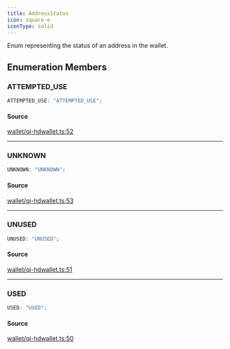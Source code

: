 ```yaml
---
title: AddressStatus
icon: square-e
iconType: solid
---
```


Enum representing the status of an address in the wallet.

## Enumeration Members

### ATTEMPTED\_USE

```ts
ATTEMPTED_USE: "ATTEMPTED_USE";
```

#### Source

[wallet/qi-hdwallet.ts:52](https://github.com/dominant-strategies/quais.js/blob/7bbae919117fc67f50296904afd02c26eb4cfde6/src/wallet/qi-hdwallet.ts#L52)

***

### UNKNOWN

```ts
UNKNOWN: "UNKNOWN";
```

#### Source

[wallet/qi-hdwallet.ts:53](https://github.com/dominant-strategies/quais.js/blob/7bbae919117fc67f50296904afd02c26eb4cfde6/src/wallet/qi-hdwallet.ts#L53)

***

### UNUSED

```ts
UNUSED: "UNUSED";
```

#### Source

[wallet/qi-hdwallet.ts:51](https://github.com/dominant-strategies/quais.js/blob/7bbae919117fc67f50296904afd02c26eb4cfde6/src/wallet/qi-hdwallet.ts#L51)

***

### USED

```ts
USED: "USED";
```

#### Source

[wallet/qi-hdwallet.ts:50](https://github.com/dominant-strategies/quais.js/blob/7bbae919117fc67f50296904afd02c26eb4cfde6/src/wallet/qi-hdwallet.ts#L50)
